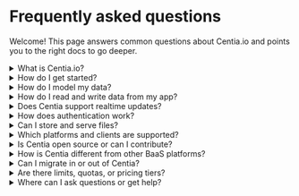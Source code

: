 # Frequently asked questions

Welcome! This page answers common questions about Centia.io and points you to the right docs to go deeper.

<details>
  <summary>What is Centia.io?</summary>
  <div>
    Centia.io is a Backend as a Service (BaaS) that provides data, auth, realtime, file storage, and developer tooling so you can focus on shipping your app. Start with the data model you define, connect with an SDK, and add realtime where you need it.
  </div>
</details>

<details>
  <summary>How do I get started?</summary>
  <div>
    1) Sign in and create a backend in the Console: <a href="/console">/console</a><br/>
    2) Follow the Getting started guide to model your first schema and table: <a href="/docs/start">/docs/start</a>
  </div>
</details>

<details>
  <summary>How do I model my data?</summary>
  <div>
    Use the CLI to define schemas, tables, columns, and constraints. For example:
    <pre><code>centia schema add "app"
centia table add "app" "users"
centia column add "app" "users" "id" int
centia constraint add "app" "users" "id" primary</code></pre>
    See the full walkthrough: <a href="/docs/start">/docs/start</a>
  </div>
</details>

<details>
  <summary>How do I read and write data from my app?</summary>
  <div>
    Use the official SDKs to connect from web or server code: <a href="/docs/sdk">/docs/sdk</a>. You can also issue SQL via the CLI during development.
  </div>
</details>

<details>
  <summary>Does Centia support realtime updates?</summary>
  <div>
    Yes. Subscribe to changes and build reactive UIs (chat, live dashboards, collaborative features). Learn more: <a href="/docs/realtime">/docs/realtime</a>
  </div>
</details>

<details>
  <summary>How does authentication work?</summary>
  <div>
    Centia supports OAuth so you can authenticate users and integrate identity providers. Overview: <a href="/docs/oauth">/docs/oauth</a>
  </div>
</details>

<details>
  <summary>Can I store and serve files?</summary>
  <div>
    Yes. Use Objects to store and serve files alongside your data. Docs: <a href="/docs/objects">/docs/objects</a>
  </div>
</details>

<details>
  <summary>Which platforms and clients are supported?</summary>
  <div>
    See the SDKs overview and available clients here: <a href="/docs/sdk">/docs/sdk</a> and <a href="/docs/clients">/docs/clients</a>
  </div>
</details>

<details>
  <summary>Is Centia open source or can I contribute?</summary>
  <div>
    Centia focuses on open, developer‑first tooling and familiar SQL workflows. Learn more on the Open source page: <a href="/docs/opensource">/docs/opensource</a>
  </div>
</details>

<details>
  <summary>How is Centia different from other BaaS platforms?</summary>
  <div>
    Centia lets you model data explicitly (schemas, tables, columns) and query with standard SQL, adds realtime where you need it, and provides OAuth and file storage out of the box. Check the Intro for a quick overview: <a href="/docs/intro">/docs/intro</a>
  </div>
</details>

<details>
  <summary>Can I migrate in or out of Centia?</summary>
  <div>
    Your data model is defined with familiar SQL concepts, and you can interact via SQL and SDKs. This makes it straightforward to import seed data during setup and to export data later using the CLI and SQL queries.
  </div>
</details>

<details>
  <summary>Are there limits, quotas, or pricing tiers?</summary>
  <div>
      Right now we are in beta and there are no pricing tiers. Limits are:
      - 10 tables
      - 10 Sub-users
  </div>
</details>

<details>
  <summary>Where can I ask questions or get help?</summary>
  <div>
    Start with the docs linked above. If you’re blocked, e-mail info@mapcentia.com and keep an eye on the Open source page for ways to file issues or contribute: <a href="/docs/opensource">/docs/opensource</a>
  </div>
</details>

